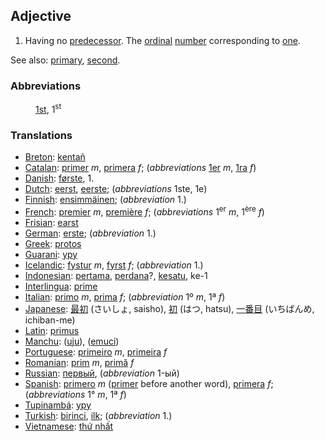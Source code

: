 ==Adjective==

# Having no [[predecessor]]. The [[ordinal]] [[number]] corresponding to [[one]].

See also: [[primary]], [[second]].

===Abbreviations===
:[[1st]], 1<sup>st</sup>

===Translations===

*[[Breton]]: [[kentañ]]
*[[Catalan]]: [[primer]] ''m'', [[primera]] ''f''; (''abbreviations'' [[1er]] ''m'', [[1ra]] ''f'')
*[[Danish]]: [[første]], 1.
*[[Dutch]]: [[eerst]], [[eerste]]; (''abbreviations'' 1ste, 1e)
*[[Finnish]]: [[ensimmäinen]]; (''abbreviation'' 1.)
*[[French]]: [[premier]] ''m'', [[première]] ''f''; (''abbreviations'' 1<sup>er</sup> ''m'', 1<sup>ère</sup> ''f'')
*[[Frisian]]: [[earst]]
*[[German]]: [[erste]]; (''abbreviation'' 1.)
*[[Greek]]: [[protos]]
*[[Guarani]]: [[ypy]]
*[[Icelandic]]: [[fystur]] ''m'', [[fyrst]] ''f''; (''abbreviation'' 1.)
*[[Indonesian]]: [[pertama]], [[perdana]]?, [[kesatu]], ke-1
*[[Interlingua]]: [[prime]]
*[[Italian]]: [[primo]] ''m'', [[prima]] ''f''; (''abbreviation'' 1º ''m'', 1ª ''f'')
*[[Japanese]]: [[最初]] (さいしょ, saisho), [[初]] (はつ, hatsu), [[一番目]] (いちばんめ, ichiban-me)
*[[Latin]]: [[primus]]
*[[Manchu]]: ([[uju]]), ([[emuci]])
*[[Portuguese]]: [[primeiro]] ''m'', [[primeira]] ''f''
*[[Romanian]]: [[prim]] ''m'', [[primă]] ''f''
*[[Russian]]: [[первый]], (''abbreviation'' 1-ый)
*[[Spanish]]: [[primero]] ''m'' ([[primer]] before another word), [[primera]] ''f''; (''abbreviations'' 1° ''m'', 1ª ''f'')
*[[Tupinambá]]: [[ypy]]
*[[Turkish]]: [[birinci]], [[ilk]]; (''abbreviation'' 1.)
*[[Vietnamese]]: [[thứ nhất]]